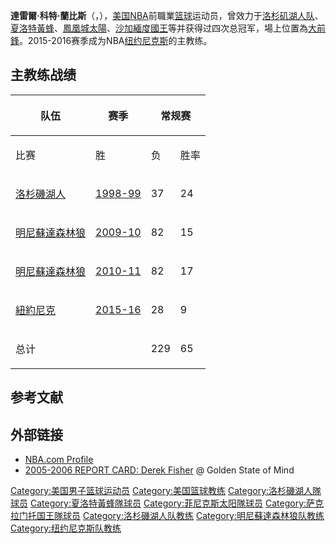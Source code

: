 {{unreferenced|time=2016-02-09T00:03:02+00:00}}
{{noteTA
|G1=NBA
}}
{{infobox NBA Player
| name = 科特·兰比斯<br />Kurt Rambis
| image           = Kurt Rambis.jpg
| width           = 260px
| caption         = Rambis as head coach of the Timberwolves
| team  = 退休
| position = 高級籃球顧問
| league = [[NBA|NBA]]
|height_ft = 6
|height_in = 8
|weight_lb = 213
| nickname = 
| nationality = {{USA}}
| birth_date = {{birth date and age|1958|2|25}}
| birth_place = [[阿肯色州|阿肯色州]][[小石城|小石城]]
| college = [[聖克拉拉大學|聖克拉拉大學]]小石城分校
|draft_round = 3
|draft_pick  = 58
| draft_year = 1980
| draft_team = [[紐約尼克|紐約尼克]]
| career_start = 1980
| career_end =   1995
| coach_start   = 1994
| coach_end    = 
| years1          = 1980–1981
| team1           = [[AEK_Athens_BC|AEK Athens]] ([[A1_Ethniki|Greece]])
| years2          = {{nbay|1981|start}}–{{nbay|1987|end}}
| team2           = [[洛杉磯湖人|洛杉磯湖人]]
| years3          = {{nbay|1988|start}}–{{nbay|1989|start}}
| team3           = [[夏洛特黃蜂|夏洛特黃蜂]]
| years4          = {{nbay|1989|start}}–{{nbay|1991|start}}
| team4           = [[鳳凰城太陽|鳳凰城太陽]]
| years5          = {{nbay|1991|start}}–{{nbay|1992|end}}
| team5           = [[沙加緬度國王|沙加緬度國王]]
| years6          = {{nbay|1993|start}}–{{nbay|1994|end}}
| team6           = 洛杉磯湖人
| cyears1         = {{nbay|1994|start}}–{{nbay|1998|end}}
| cteam1          = [[洛杉磯湖人|洛杉磯湖人]] (assistant)
| cyears2         = {{nbay|1998|end}}
| cteam2          = 洛杉磯湖人
| cyears3         = {{nbay|2001|start}}–{{nbay|2003|end}};<br>{{nbay|2005|start}}–{{nbay|2008|end}}
| cteam3          = 洛杉磯湖人 (assistant)
| cyears4         = {{nbay|2009|start}}–{{nbay|2010|end}}
| cteam4          = [[明尼蘇達森林狼|明尼蘇達森林狼]]
| cyears5         = {{nbay|2013|full=y}}
| cteam5          = 洛杉磯湖人 (assistant)
| cyears6         = {{nbay|2014|start}}–{{nbay|2015|end}}
| cteam6          = [[纽约尼克斯|纽约尼克斯]]副主教練
| cyears7         = {{nbay|2015|end}}
| cteam7          = [[纽约尼克斯|纽约尼克斯]]代理主教練
| cyears8       = {{nbay|2016|start}}–{{nbay|2017|end}}
| cteam8        = [[纽约尼克斯|纽约尼克斯]]副主教練
| stats_league    = NBA
| highlights      =
'''球員時期:'''
* 4× [[NBA總冠軍列表|NBA總冠軍]] ({{nbafy|1982}}、{{nbafy|1985}} {{nbafy|1987}}–{{nbafy|1988}})
}}

'''達雷爾·科特·蘭比斯'''（{{lang-en|'''Darrell Kurt Rambis'''}}，{{bd|1958年|2月25日|catIdx=Rambis, Kurt}}），[[美国|美国]][[NBA|NBA]]前職業[[篮球|篮球]]运动员，曾效力于[[洛杉矶湖人队|洛杉矶湖人队]]、[[夏洛特黃蜂|夏洛特黃蜂]]、[[鳳凰城太陽|鳳凰城太陽]]、[[沙加緬度國王|沙加緬度國王]]等并获得过四次总冠军，場上位置為[[大前鋒|大前鋒]]。2015-2016赛季成为NBA[[纽约尼克斯|纽约尼克斯]]的主教练。

==主教练战绩==
{| class="wikitable"
! rowspan="2" |队伍
! rowspan="2" |赛季
! colspan="5" |常规赛
! colspan="5" |季后赛
|-
!比赛
!胜
!负
!胜率
!排名
!比赛
!胜
!负
!胜率
!结果
|-
|[[洛杉磯湖人|洛杉磯湖人]]
|[[1998-99_NBA赛季|1998-99]]
| 37
| 24
| 13
|.648
| 2
| 8
| 3
| 5
| .375
| 第二輪失利
|-
|[[明尼蘇達森林狼|明尼蘇達森林狼]]
|[[2009-10_NBA赛季|2009-10]]
| 82
| 15
| 67
| .183
| 5
| -
| -
| -
| .---.
| 
|-
|[[明尼蘇達森林狼|明尼蘇達森林狼]]
|[[2010-11_NBA赛季|2010-11]]
| 82
| 17
| 65
| .207
| 5
| -
| -
| -
| .---.
| 
|-
|[[紐約尼克|紐約尼克]]
|[[2015-16_NBA赛季|2015-16]]
| 28
| 9
| 19
| .321
| 3
| -
| -
| -
| .---.
| 
|-
! colspan="2" |总计
| 229
| 65
| 164
| .284
|
| 8
| 3
| 5
| .375
|
|}


{{Start box}}
{{succession box|3=[[洛杉磯湖人|洛杉磯湖人]]主教练|1=[[Bill_Bertka|Bill Bertka]] |2=[[菲爾·傑克遜|菲爾·傑克遜]]|4={{nbay|1998|end}}}}
{{succession box|3=[[明尼蘇達森林狼|明尼蘇達森林狼]]主教练|1=[[凱文·麥克海爾|凱文·麥克海爾]] |2=[[里克·阿德爾曼|里克·阿德爾曼]]|4={{nbay|2009|start}}–{{nbay|2010|end}}}}
{{succession box|3=[[纽约尼克斯|纽约尼克斯]]主教练|1=[[德里克·费舍尔|德里克·费舍尔]] |2=[[傑夫·霍納塞克|傑夫·霍納塞克]]|4={{nbay|2015|end}}}}
{{end box}}

==参考文献==
{{Reflist}}

== 外部链接 ==
* [http://www.nba.com/playerfile/derek_fisher/ NBA.com Profile] {{Wayback|url=http://www.nba.com/playerfile/derek_fisher/ |date=20140610020119 }}
* [https://web.archive.org/web/20070602173248/http://www.goldenstateofmind.com/story/2006/7/6/12236/52851 2005-2006 REPORT CARD: Derek Fisher] @ Golden State of Mind

{{西海岸联盟年度最佳男子篮球运动员}}
{{1980 NBA Draft}}
{{LosAngelesLakersCoach}}
{{MinnesotaTimberwolvesCoach}}
{{KnicksCoach}}
{{Los Angeles Lakers 1981-82 NBA champions}}
{{Los Angeles Lakers 1984-85 NBA champions}}
{{Los Angeles Lakers 1986-87 NBA champions}}
{{Los Angeles Lakers 1987-88 NBA champions}}
{{Los Angeles Lakers 2001–02 NBA champions}}
{{Los Angeles Lakers 2008–09 NBA champions}}

{{Authority control}}
{{DEFAULTSORT:Rambis, Kurt}}
[[Category:美国男子篮球运动员|Category:美国男子篮球运动员]]
[[Category:美国篮球教练|Category:美国篮球教练]]
[[Category:洛杉磯湖人隊球员|Category:洛杉磯湖人隊球员]]
[[Category:夏洛特黃蜂隊球员|Category:夏洛特黃蜂隊球员]]
[[Category:菲尼克斯太阳隊球员|Category:菲尼克斯太阳隊球员]]
[[Category:萨克拉门托国王隊球员|Category:萨克拉门托国王隊球员]]
[[Category:洛杉磯湖人队教练|Category:洛杉磯湖人队教练]]
[[Category:明尼蘇達森林狼队教练|Category:明尼蘇達森林狼队教练]]
[[Category:纽约尼克斯队教练|Category:纽约尼克斯队教练]]